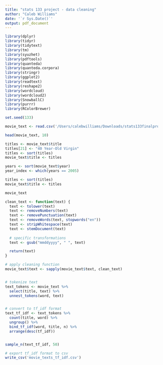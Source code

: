 ```yaml
---
title: "stats 133 project - data cleaning"
author: "Caleb Williams"
date: '`r Sys.Date()`'
output: pdf_document
---
```

```r

library(dplyr)
library(tidyr)
library(tidytext)
library(tm)
library(syuzhet)
library(pdftools)
library(quanteda)
library(quanteda.corpora)
library(stringr)
library(ggplot2)
library(readtext)
library(reshape2)
library(wordcloud)
library(wordcloud2)
library(SnowballC)
library(purrr)
library(RColorBrewer)

```


```r
set.seed(133)

movie_text <- read.csv('/Users/calebwilliams/Downloads/stats133finalproject/title_year_text.csv')

head(movie_text, 10)

```
```r
titles <- movie_text$title
titles[21] <- "40 Year-Old Virgin"
titles <- sort(titles)
movie_text$title <- titles

years <- sort(movie_text$year)
year_index <- which(years == 2005)

titles <- sort(titles)
movie_text$title <- titles

movie_text
```


```r

clean_text <- function(text) {
  text <- tolower(text)
  text <- removeNumbers(text)
  text <- removePunctuation(text) 
  text <- removeWords(text, stopwords("en"))
  text <- stripWhitespace(text)
  text <- stemDocument(text)
  
  # specific transformations
  text <- gsub("mmddyyyy", " ", text)

  return(text)
}

# apply cleaning function
movie_text$text <- sapply(movie_text$text, clean_text)


# tokenize text 
text_tokens <- movie_text %>%
  select(title, text) %>%              
  unnest_tokens(word, text)


# convert to tf_idf format 
text_tf_idf <- text_tokens %>%
  count(title, word) %>%   
  ungroup() %>%                      
  bind_tf_idf(word, title, n) %>%      
  arrange(desc(tf_idf))  


sample_n(text_tf_idf, 50)

```

```r
# export tf_idf format to csv
write_csv('movie_texts_tf_idf.csv')
```

